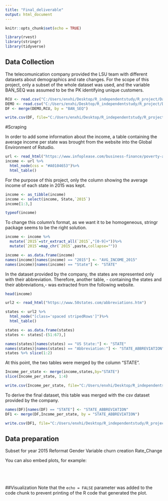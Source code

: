 ```yaml
---
title: "Final_deliverable"
output: html_document
---
```


```r
knitr::opts_chunk$set(echo = TRUE)
```
```r
library(rvest)
library(stringr)
library(tidyverse)
```

## Data Collection

The telecomunication company provided the LSU team with different datasets about demographics and rate changes. For the scope of this project, only a subset of the whole dataset was used, and the variable BAN_SEQ was assumed to be the PK identifying unique customers. 

```r
RCU <- read.csv("C:/Users/enxhi/Desktop/R_independentstudy/R_project/Data/RateChangeUnique.csv", sep =",", header=TRUE)
DEMO <- read.csv("C:/Users/enxhi/Desktop/R_independentstudy/R_project/Data/DEMO.csv", sep =",", header=TRUE)
DF <- merge(DEMO,RCU, by = "BAN_SEQ")
```

```r
write.csv(DF, file="C:/Users/enxhi/Desktop/R_independentstudy/R_project/Data/Rate_Demo.csv")
```

#Scraping

In order to add some information about the income, a table containing the average income per state was brought from the website into the Global Environment of Rstudio.

```r
url <- read_html("https://www.infoplease.com/business-finance/poverty-and-income/capita-personal-income-state")
income <- url %>%
  html_node(css = "#A0104653")%>%
  html_table()
```

For the purpose of this project, only the column showing the average income of each state in 2015 was kept.

```r
income <- as_tibble(income)
income <- select(income, State,`2015`)
income[1:3,]
```

```r
typeof(income)
```

To change this column's format, as we want it to be homogeneous, stringr package seems to be the right solution.

```r
income <- income %>%
  mutate(`2015`=str_extract_all(`2015`,"[0-9]+"))%>%
  mutate(`2015`=map_chr(`2015`,paste,collapse=""))

income <- as.data.frame(income)
names(income)[names(income) == "2015"] <- "AVG_INCOME_2015"
names(income)[names(income) == "State"] <- "STATE"
```

In the dataset provided by the company, the states are represented only with their abbreviation. Therefore, another table, - containing the states and their abbreviations,- was extracted from the following website.
```r
head(income)
```

```r
url2 <- read_html("https://www.50states.com/abbreviations.htm")

states <- url2 %>%
  html_node("[class='spaced stripedRows']")%>%
  html_table()

states <- as.data.frame(states)
states <- states[-(51:67),]

names(states)[names(states) == "US State:"] <- "STATE"
names(states)[names(states) == "Abbreviation:"] <- "STATE_ABBREVIATION"
states %>% slice(1:2)

```
At this point, the two tables were merged by the column "STATE".
```r
Income_per_state <- merge(income,states,by="STATE")
slice(Income_per_state, 1:4)
```

```r
write.csv(Income_per_state, file="C:/Users/enxhi/Desktop/R_independentstudy/R_project/Data/Income_per_state.csv")

```

To derive the final dataset, this table was merged with the csv dataset provided by the company.
```r
names(DF)[names(DF) == "STATE"] <- "STATE_ABBREVIATION"
DF1 <- merge(DF,Income_per_state, by = "STATE_ABBREVIATION")
```
```r
write.csv(DF1, file="C:/Users/enxhi/Desktop/R_independentstudy/R_project/Data/Rate_Demo_Income.csv")
```

## Data preparation
Subset for year 2015
Reformat Gender
Variable churn creation
Rate_Change

You can also embed plots, for example:

```r

```

```r

```

```r

```

```r

```
##Visualization
Note that the `echo = FALSE` parameter was added to the code chunk to prevent printing of the R code that generated the plot.
```r

```

```r

```

```r

```

```r

```

```r

```

